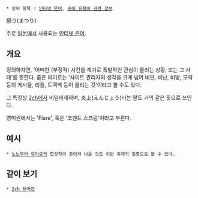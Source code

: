  * 상위 항목 : [[인터넷 은어]], [[속어 유행어 관련 정보]]

祭り(まつり)

주로 [[일본]]에서 사용되는 [[인터넷 은어]]. 

== 개요 ==
정의하자면, '어떠한 (부정적) 사건을 계기로 폭발적인 관심이 몰리는 상황, 또는 그 사태'를 뜻한다. 좁은 의미로는 '사이트 관리자의 생각을 크게 넘어 비판, 비난, 비방, 모략 등의 게시물, 리플, 트랙백 등이 몰리는 것'이라고 볼 수도 있다.

그 특징상 [[2ch]]에서 비일비재하며, 炎上(えんじょう)라는 말도 거의 같은 뜻으로 쓰인다.

영미권에서는 'Flare', 혹은 '코멘트 스크럼'이라고 부른다.
== 예시 ==
 * [[노노무라 류타로]]의 합성작이 쏟아져 나온 것도 이런 축제의 일종으로 볼 수 있다.

== 같이 보기 ==
 * [[2ch 용어집]]
